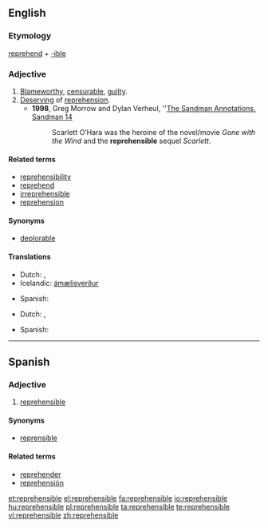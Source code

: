 ==English==

===Etymology===
[[reprehend]] + [[-ible]]

===Adjective===
{{en-adj}}

# [[blameworthy|Blameworthy]], [[censurable]], [[guilty]].
# [[deserve|Deserving]] of [[reprehension]].
#* '''1998''', Greg Morrow and  Dylan Verheul, ''[http://www.dyve.net/sandman/annotations/sm14.html The Sandman Annotations, Sandman 14]
#*: Scarlett O’Hara was the heroine of the novel/movie ''Gone with the Wind'' and the '''reprehensible''' sequel ''Scarlett''.

{{rfex|what’s the difference?}}

====Related terms====
* [[reprehensibility]]
* [[reprehend]]
* [[irreprehensible]]
* [[reprehension]]

====Synonyms====
* [[deplorable]]

====Translations====
{{trans-top|blameworthy}}
* Dutch: {{t|nl|afkeurenswaardig}}, {{t+|nl|schuldig}}
* Icelandic: [[ámælisverður]]
{{trans-mid}}
* Spanish: {{t|es|reprehensible}}
{{trans-bottom}}

{{trans-top|deserving of reprehension}}
* Dutch: {{t-|nl|verwerpelijk}}, {{t|nl|afkeurenswaardig}}
{{trans-mid}}
* Spanish: {{t|es|reprehensible}}
{{trans-bottom}}

----

==Spanish==

===Adjective===
{{es-adj}}

# [[#English|reprehensible]]

====Synonyms====
* [[reprensible]]

====Related terms====
* [[reprehender]]
* [[reprehensión]]

[[et:reprehensible]]
[[el:reprehensible]]
[[fa:reprehensible]]
[[io:reprehensible]]
[[hu:reprehensible]]
[[pl:reprehensible]]
[[ta:reprehensible]]
[[te:reprehensible]]
[[vi:reprehensible]]
[[zh:reprehensible]]